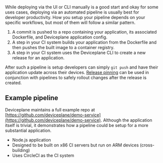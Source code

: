 
<Docs title="Deployment Pipelines">

While deploying via the UI or CLI manually is a good start and okay for some uses cases, deploying via an automated pipeline is usually best for developer productivity. How you setup your pipeline depends on your specific workflows, but most of them will follow a similar pattern.

1. A commit is pushed to a repo containing your application, its associated Dockerfile, and Deviceplane application config.
1. A step in your CI system builds your application from the Dockerfile and then pushes the built image to a container registry.
1. A step in your CI system uses the Deviceplane CLI to create a new release for an application.

After such a pipeline is setup developers can simply `git push` and have their application update across their devices. [Release pinning](../release-pinning) can be used in conjunction with pipelines to safely rollout changes after the release is created.

## Example pipeline

Deviceplane maintains a full example repo at [https://github.com/deviceplane/demo-service](https://github.com/deviceplane/demo-service). Although the application itself is trivial, it demonstrates how a pipeline could be setup for a more substantial application.

- Node.js application
- Designed to be built on x86 CI servers but run on ARM devices (cross-building)
- Uses CircleCI as the CI system

</Docs>
